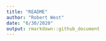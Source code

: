 ```yaml
---
title: "README"
author: "Robert West"
date: "6/30/2020"
output: rmarkdown::github_document
---
```









